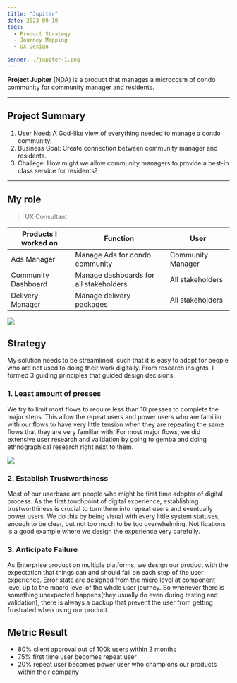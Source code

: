 ```yaml
---
title: "Jupiter"
date: 2023-09-10
tags:
  - Product Strategy
  - Journey Mapping
  - UX Design

banner: ./jupiter-1.png
---
```


**Project Jupiter** (NDA) is a product that manages a microcosm of condo community for community manager and residents.

---

## Project Summary

1. User Need: A God-like view of everything needed to manage a condo community.
2. Business Goal: Create connection between community manager and residents.
3. Challege: How might we allow community managers to provide a best-in class service for residents?

---

## My role

> UX Consultant

| Products I worked on | Function                               | User              |
| -------------------- | -------------------------------------- | ----------------- |
| Ads Manager          | Manage Ads for condo community         | Community Manager |
| Community Dashboard  | Manage dashboards for all stakeholders | All stakeholders  |
| Delivery Manager     | Manage delivery packages               | All stakeholders  |

![](./jupiter-3.png)

## Strategy

My solution needs to be streamlined, such that it is easy to adopt for people who are not used to doing their work digitally. From research insights, I formed 3 guiding principles that guided design decisions.

### 1. Least amount of presses

We try to limit most flows to require less than 10 presses to complete the major steps. This allow the repeat users and power users who are familiar with our flows to have very little tension when they are repeating the same flows that they are very familiar with. For most major flows, we did extensive user research and validation by going to gemba and doing ethnographical research right next to them.

![](./jupiter-2.png)

### 2. Establish Trustworthiness

Most of our userbase are people who might be first time adopter of digital process. As the first touchpoint of digital experience, establishing trustworthiness is crucial to turn them into repeat users and eventually power users. We do this by being visual with every little system statuses, enough to be clear, but not too much to be too overwhelming. Notifications is a good example where we design the experience very carefully.

### 3. Anticipate Failure

As Enterprise product on multiple platforms, we design our product with the expectation that things can and should fail on each step of the user experience. Error state are designed from the micro level at component level up to the macro level of the whole user journey. So whenever there is something unexpected happens(they usually do even during testing and validation), there is always a backup that prevent the user from getting frustrated when using our product.

## Metric Result

- 80% client approval out of 100k users within 3 months
- 75% first time user becomes repeat user
- 20% repeat user becomes power user who champions our products within their company

